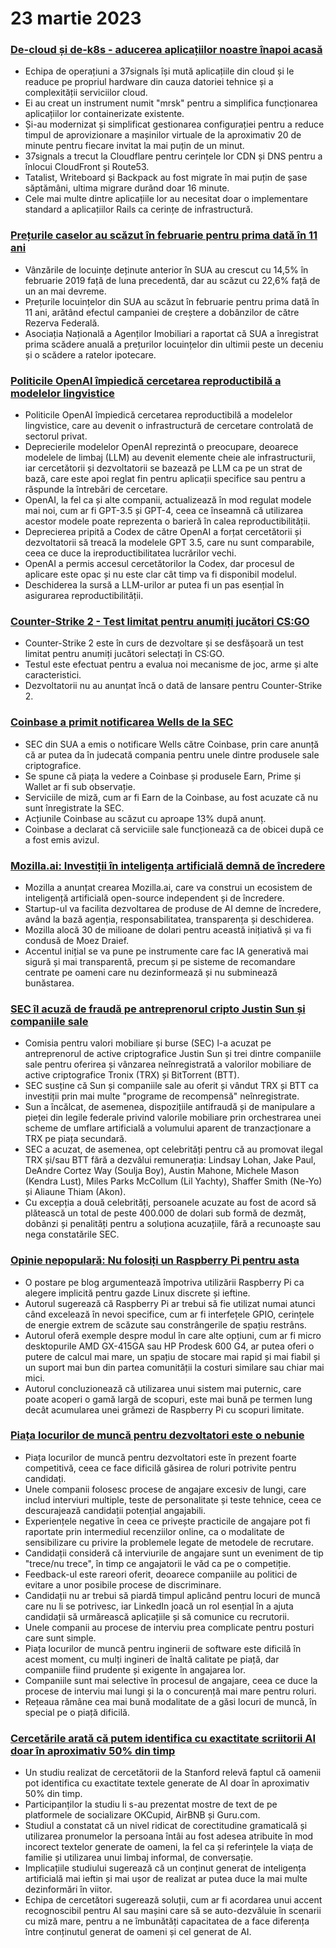 

<CallToAction />

<Steps>

# 23 martie 2023

### [De-cloud și de-k8s - aducerea aplicațiilor noastre înapoi acasă](https://dev.37signals.com/bringing-our-apps-back-home/?ref=hackernewsgpt.com)

- Echipa de operațiuni a 37signals își mută aplicațiile din cloud și le readuce pe propriul hardware din cauza datoriei tehnice și a complexității serviciilor cloud.
- Ei au creat un instrument numit "mrsk" pentru a simplifica funcționarea aplicațiilor lor containerizate existente.
- Și-au modernizat și simplificat gestionarea configurației pentru a reduce timpul de aprovizionare a mașinilor virtuale de la aproximativ 20 de minute pentru fiecare invitat la mai puțin de un minut.
- 37signals a trecut la Cloudflare pentru cerințele lor CDN și DNS pentru a înlocui CloudFront și Route53.
- Tatalist, Writeboard și Backpack au fost migrate în mai puțin de șase săptămâni, ultima migrare durând doar 16 minute.
- Cele mai multe dintre aplicațiile lor au necesitat doar o implementare standard a aplicațiilor Rails ca cerințe de infrastructură.

### [Prețurile caselor au scăzut în februarie pentru prima dată în 11 ani](https://www.wsj.com/articles/home-prices-fell-in-february-for-first-time-in-11-years-73df0107?ref=hackernewsgpt.com)

- Vânzările de locuințe deținute anterior în SUA au crescut cu 14,5% în februarie 2019 față de luna precedentă, dar au scăzut cu 22,6% față de un an mai devreme.
- Prețurile locuințelor din SUA au scăzut în februarie pentru prima dată în 11 ani, arătând efectul campaniei de creștere a dobânzilor de către Rezerva Federală.
- Asociația Națională a Agenților Imobiliari a raportat că SUA a înregistrat prima scădere anuală a prețurilor locuințelor din ultimii peste un deceniu și o scădere a ratelor ipotecare.

### [Politicile OpenAI împiedică cercetarea reproductibilă a modelelor lingvistice](https://aisnakeoil.substack.com/p/openais-policies-hinder-reproducible?ref=hackernewsgpt.com)

- Politicile OpenAI împiedică cercetarea reproductibilă a modelelor lingvistice, care au devenit o infrastructură de cercetare controlată de sectorul privat.
- Deprecierile modelelor OpenAI reprezintă o preocupare, deoarece modelele de limbaj (LLM) au devenit elemente cheie ale infrastructurii, iar cercetătorii și dezvoltatorii se bazează pe LLM ca pe un strat de bază, care este apoi reglat fin pentru aplicații specifice sau pentru a răspunde la întrebări de cercetare.
- OpenAI, la fel ca și alte companii, actualizează în mod regulat modele mai noi, cum ar fi GPT-3.5 și GPT-4, ceea ce înseamnă că utilizarea acestor modele poate reprezenta o barieră în calea reproductibilității.
- Deprecierea pripită a Codex de către OpenAI a forțat cercetătorii și dezvoltatorii să treacă la modelele GPT 3.5, care nu sunt comparabile, ceea ce duce la ireproductibilitatea lucrărilor vechi.
- OpenAI a permis accesul cercetătorilor la Codex, dar procesul de aplicare este opac și nu este clar cât timp va fi disponibil modelul.
- Deschiderea la sursă a LLM-urilor ar putea fi un pas esențial în asigurarea reproductibilității.

### [Counter-Strike 2 - Test limitat pentru anumiți jucători CS:GO](https://counter-strike.net/cs2?ref=hackernewsgpt.com)

- Counter-Strike 2 este în curs de dezvoltare și se desfășoară un test limitat pentru anumiți jucători selectați în CS:GO.
- Testul este efectuat pentru a evalua noi mecanisme de joc, arme și alte caracteristici.
- Dezvoltatorii nu au anunțat încă o dată de lansare pentru Counter-Strike 2.

### [Coinbase a primit notificarea Wells de la SEC](https://www.reuters.com/legal/coinbase-issued-wells-notice-by-sec-2023-03-22/?ref=hackernewsgpt.com)

- SEC din SUA a emis o notificare Wells către Coinbase, prin care anunță că ar putea da în judecată compania pentru unele dintre produsele sale criptografice.
- Se spune că piața la vedere a Coinbase și produsele Earn, Prime și Wallet ar fi sub observație.
- Serviciile de miză, cum ar fi Earn de la Coinbase, au fost acuzate că nu sunt înregistrate la SEC.
- Acțiunile Coinbase au scăzut cu aproape 13% după anunț.
- Coinbase a declarat că serviciile sale funcționează ca de obicei după ce a fost emis avizul.

### [Mozilla.ai: Investiții în inteligența artificială demnă de încredere](https://blog.mozilla.org/en/mozilla/introducing-mozilla-ai-investing-in-trustworthy-ai/?ref=hackernewsgpt.com)

- Mozilla a anunțat crearea Mozilla.ai, care va construi un ecosistem de inteligență artificială open-source independent și de încredere.
- Startup-ul va facilita dezvoltarea de produse de AI demne de încredere, având la bază agenția, responsabilitatea, transparența și deschiderea.
- Mozilla alocă 30 de milioane de dolari pentru această inițiativă și va fi condusă de Moez Draief.
- Accentul inițial se va pune pe instrumente care fac IA generativă mai sigură și mai transparentă, precum și pe sisteme de recomandare centrate pe oameni care nu dezinformează și nu subminează bunăstarea.

### [SEC îl acuză de fraudă pe antreprenorul cripto Justin Sun și companiile sale](https://www.sec.gov/news/press-release/2023-59?ref=hackernewsgpt.com)

- Comisia pentru valori mobiliare și burse (SEC) l-a acuzat pe antreprenorul de active criptografice Justin Sun și trei dintre companiile sale pentru oferirea și vânzarea neînregistrată a valorilor mobiliare de active criptografice Tronix (TRX) și BitTorrent (BTT).
- SEC susține că Sun și companiile sale au oferit și vândut TRX și BTT ca investiții prin mai multe "programe de recompensă" neînregistrate.
- Sun a încălcat, de asemenea, dispozițiile antifraudă și de manipulare a pieței din legile federale privind valorile mobiliare prin orchestrarea unei scheme de umflare artificială a volumului aparent de tranzacționare a TRX pe piața secundară.
- SEC a acuzat, de asemenea, opt celebrități pentru că au promovat ilegal TRX și/sau BTT fără a dezvălui remunerația: Lindsay Lohan, Jake Paul, DeAndre Cortez Way (Soulja Boy), Austin Mahone, Michele Mason (Kendra Lust), Miles Parks McCollum (Lil Yachty), Shaffer Smith (Ne-Yo) și Aliaune Thiam (Akon).
- Cu excepția a două celebrități, persoanele acuzate au fost de acord să plătească un total de peste 400.000 de dolari sub formă de dezmăț, dobânzi și penalități pentru a soluționa acuzațiile, fără a recunoaște sau nega constatările SEC.

### [Opinie nepopulară: Nu folosiți un Raspberry Pi pentru asta](https://set-inform.com/2021/08/24/unpopular-opinion-dont-use-a-raspberry-pi-for-that/?ref=hackernewsgpt.com)

- O postare pe blog argumentează împotriva utilizării Raspberry Pi ca alegere implicită pentru gazde Linux discrete și ieftine.
- Autorul sugerează că Raspberry Pi ar trebui să fie utilizat numai atunci când excelează în nevoi specifice, cum ar fi interfețele GPIO, cerințele de energie extrem de scăzute sau constrângerile de spațiu restrâns.
- Autorul oferă exemple despre modul în care alte opțiuni, cum ar fi micro desktopurile AMD GX-415GA sau HP Prodesk 600 G4, ar putea oferi o putere de calcul mai mare, un spațiu de stocare mai rapid și mai fiabil și un suport mai bun din partea comunității la costuri similare sau chiar mai mici.
- Autorul concluzionează că utilizarea unui sistem mai puternic, care poate acoperi o gamă largă de scopuri, este mai bună pe termen lung decât acumularea unei grămezi de Raspberry Pi cu scopuri limitate.

### [Piața locurilor de muncă pentru dezvoltatori este o nebunie](https://old.reddit.com/r/ExperiencedDevs/comments/11xq5cz/the_developer_job_market_is_insane_right_now/?ref=hackernewsgpt.com)

- Piața locurilor de muncă pentru dezvoltatori este în prezent foarte competitivă, ceea ce face dificilă găsirea de roluri potrivite pentru candidați.
- Unele companii folosesc procese de angajare excesiv de lungi, care includ interviuri multiple, teste de personalitate și teste tehnice, ceea ce descurajează candidații potențial angajabili.
- Experiențele negative în ceea ce privește practicile de angajare pot fi raportate prin intermediul recenziilor online, ca o modalitate de sensibilizare cu privire la problemele legate de metodele de recrutare.
- Candidații consideră că interviurile de angajare sunt un eveniment de tip "trece/nu trece", în timp ce angajatorii le văd ca pe o competiție.
- Feedback-ul este rareori oferit, deoarece companiile au politici de evitare a unor posibile procese de discriminare.
- Candidații nu ar trebui să piardă timpul aplicând pentru locuri de muncă care nu li se potrivesc, iar LinkedIn joacă un rol esențial în a ajuta candidații să urmărească aplicațiile și să comunice cu recrutorii.
- Unele companii au procese de interviu prea complicate pentru posturi care sunt simple.
- Piața locurilor de muncă pentru inginerii de software este dificilă în acest moment, cu mulți ingineri de înaltă calitate pe piață, dar companiile fiind prudente și exigente în angajarea lor.
- Companiile sunt mai selective în procesul de angajare, ceea ce duce la procese de interviu mai lungi și la o concurență mai mare pentru roluri.
- Rețeaua rămâne cea mai bună modalitate de a găsi locuri de muncă, în special pe o piață dificilă.

### [Cercetările arată că putem identifica cu exactitate scriitorii AI doar în aproximativ 50% din timp](https://hai.stanford.edu/news/was-written-human-or-ai-tsu?ref=hackernewsgpt.com)

- Un studiu realizat de cercetătorii de la Stanford relevă faptul că oamenii pot identifica cu exactitate textele generate de AI doar în aproximativ 50% din timp.
- Participanților la studiu li s-au prezentat mostre de text de pe platformele de socializare OKCupid, AirBNB și Guru.com.
- Studiul a constatat că un nivel ridicat de corectitudine gramaticală și utilizarea pronumelor la persoana întâi au fost adesea atribuite în mod incorect textelor generate de oameni, la fel ca și referințele la viața de familie și utilizarea unui limbaj informal, de conversație.
- Implicațiile studiului sugerează că un conținut generat de inteligența artificială mai ieftin și mai ușor de realizat ar putea duce la mai multe dezinformări în viitor.
- Echipa de cercetători sugerează soluții, cum ar fi acordarea unui accent recognoscibil pentru AI sau mașini care să se auto-dezvăluie în scenarii cu miză mare, pentru a ne îmbunătăți capacitatea de a face diferența între conținutul generat de oameni și cel generat de AI.

</Steps>
